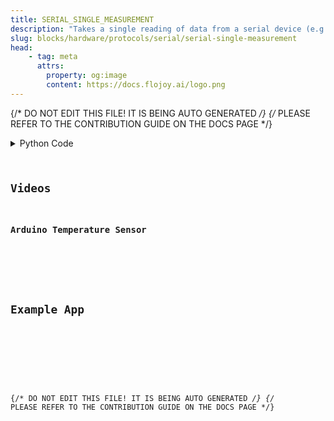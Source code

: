 ```yaml
---
title: SERIAL_SINGLE_MEASUREMENT
description: "Takes a single reading of data from a serial device (e.g. Arduino)."
slug: blocks/hardware/protocols/serial/serial-single-measurement
head:
    - tag: meta
      attrs:
        property: og:image
        content: https://docs.flojoy.ai/logo.png
---
```


{/* DO NOT EDIT THIS FILE! IT IS BEING AUTO GENERATED */}
{/* PLEASE REFER TO THE CONTRIBUTION GUIDE ON THE DOCS PAGE */}


<DownloadStudioBanner />
<PythonDocsDisplay docstring={block_data["docstring"]} />
<details>
<summary>Python Code</summary>



<Code code={pythonCode} lang="py" wrap theme="dracula" />

[Find this Flojoy Block on GitHub](https://github.com/flojoy-ai/blocks/blob/main/blocks/HARDWARE/PROTOCOLS/SERIAL/SERIAL_SINGLE_MEASUREMENT/SERIAL_SINGLE_MEASUREMENT.py)

</details>

## Videos


### Arduino Temperature Sensor

<div className="not-content">
<YouTube id="https://www.youtube.com/watch?v=SD-bmpZVq2c" />
</div>

## Example App


<GetHelpWidget />


<AppDisplay app={app} blockName="SERIAL_SINGLE_MEASUREMENT" client:visible />


<Example />

{/* DO NOT EDIT THIS FILE! IT IS BEING AUTO GENERATED */}
{/* PLEASE REFER TO THE CONTRIBUTION GUIDE ON THE DOCS PAGE */}
